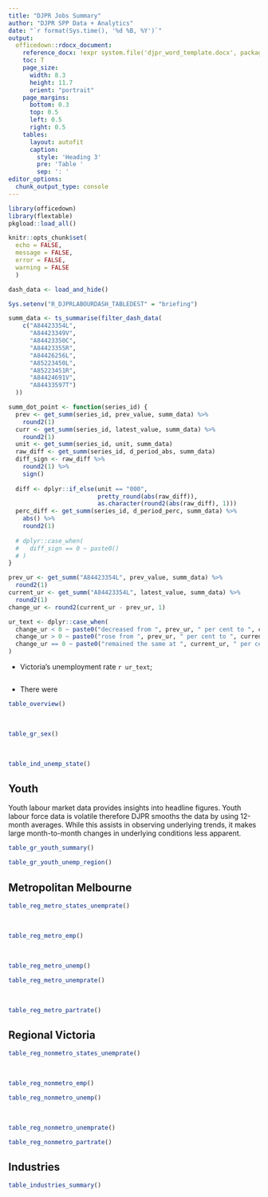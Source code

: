 ```yaml
---
title: "DJPR Jobs Summary"
author: "DJPR SPP Data + Analytics"
date: "`r format(Sys.time(), '%d %B, %Y')`"
output: 
  officedown::rdocx_document:
    reference_docx: !expr system.file('djpr_word_template.docx', package = 'djprshiny')
    toc: T
    page_size:
      width: 8.3
      height: 11.7
      orient: "portrait"
    page_margins:
      bottom: 0.3
      top: 0.5
      left: 0.5
      right: 0.5
    tables:
      layout: autofit
      caption:
        style: 'Heading 3'
        pre: 'Table '
        sep: ': '
editor_options: 
  chunk_output_type: console
---
```


```r
library(officedown)
library(flextable)
pkgload::load_all()

knitr::opts_chunk$set(
  echo = FALSE,
  message = FALSE,
  error = FALSE,
  warning = FALSE
  )
```

```r

dash_data <- load_and_hide()

Sys.setenv("R_DJPRLABOURDASH_TABLEDEST" = "briefing")
```

```r

summ_data <- ts_summarise(filter_dash_data(
    c("A84423354L",
      "A84423349V",
      "A84423350C",
      "A84423355R",
      "A84426256L",
      "A85223450L",
      "A85223451R",
      "A84424691V",
      "A84433597T")
  ))

```
```r
summ_dot_point <- function(series_id) {
  prev <- get_summ(series_id, prev_value, summ_data) %>% 
    round2(1)
  curr <- get_summ(series_id, latest_value, summ_data) %>%
    round2(1)
  unit <- get_summ(series_id, unit, summ_data)
  raw_diff <- get_summ(series_id, d_period_abs, summ_data)
  diff_sign <- raw_diff %>%
    round2(1) %>%
    sign()
  
  diff <- dplyr::if_else(unit == "000",
                         pretty_round(abs(raw_diff)),
                         as.character(round2(abs(raw_diff), 1)))
  perc_diff <- get_summ(series_id, d_period_perc, summ_data) %>%
    abs() %>%
    round2(1)
  
  # dplyr::case_when(
  #   diff_sign == 0 ~ paste0()
  # )
}

```
```r
prev_ur <- get_summ("A84423354L", prev_value, summ_data) %>% 
  round2(1)
current_ur <- get_summ("A84423354L", latest_value, summ_data) %>%
  round2(1)
change_ur <- round2(current_ur - prev_ur, 1)

ur_text <- dplyr::case_when(
  change_ur < 0 ~ paste0("decreased from ", prev_ur, " per cent to ", current_ur, " per cent"),
  change_ur > 0 ~ paste0("rose from ", prev_ur, " per cent to ", current_ur, " per cent"),
  change_ur == 0 ~ paste0("remained the same at ", current_ur, " per cent")
)
```

-   Victoria's unemployment rate `r ur_text`;
```r

```
-   There were

\newpage

```r
table_overview() 
```

<br>

```r
table_gr_sex()
```

<br>

```r
table_ind_unemp_state()
```

\newpage

## Youth

Youth labour market data provides insights into headline figures. Youth labour force data is volatile therefore DJPR smooths the data by using 12-month averages. While this assists in observing underlying trends, it makes large month-to-month changes in underlying conditions less apparent.

```r
table_gr_youth_summary()
```

\newpage

```r
table_gr_youth_unemp_region()
```

\newpage

## Metropolitan Melbourne

```r
table_reg_metro_states_unemprate()
```

<br>

```r
table_reg_metro_emp()
```

<br>

```r
table_reg_metro_unemp()
```

```r
table_reg_metro_unemprate()
```

<br>

```r
table_reg_metro_partrate()
```

## Regional Victoria

```r
table_reg_nonmetro_states_unemprate()
```

<br>

```r
table_reg_nonmetro_emp()

```

\newpage

```r
table_reg_nonmetro_unemp()
```

<br>

```r
table_reg_nonmetro_unemprate()
```

```r
table_reg_nonmetro_partrate()
```

\newpage

## Industries

```r
table_industries_summary()
```
